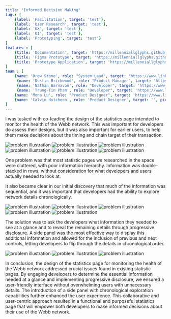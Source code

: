 ```yaml
---
title: "Informed Decision Making"
tags: [
    {label: 'Facilitation', target: 'test'},
    {label: 'User Research', target: 'test'},
    {label: 'UX', target: 'test'},
    {label: 'UI', target: 'test'},
    {label: 'Prototyping', target: 'test'}
]
features : [
    {title: 'Documentation', target: 'https://millenniallglyphs.github.io/neighborhood-scale-software-patterns/'},
    {title: 'Figma Prototype', target: 'https://millenniallglyphs.github.io/neighborhood-scale-software-patterns/'},
    {title: 'Prototype Application', target: 'https://millenniallglyphs.github.io/neighborhood-scale-software-patterns/'},
]
team : [
    {name: 'Drew Stone', role: "System Lead", target: 'https://www.linkedin.com/in/drewcstone/', pic: "/v2/trust/i-drew.jpg"},
     {name: 'Dustin Brickwood', role: "Product Manager", target: 'https://www.linkedin.com/in/dustin-brickwood/', pic: "/v2/trust/i-dustin.jpg"},
     {name: 'Nathan Barnavon', role: "Developer", target: 'https://www.linkedin.com/in/nathan-barnavon-98552114a/', pic: "/v2/trust/i-nathan.jpg"},
     {name: 'Trung-Tin Pham', role: "Developer", target: 'https://www.linkedin.com/in/trungtinpham/', pic: "/v2/trust/i-tin.jpg"},
    {name: 'Mona Lu', role: "Product Designer", target: 'https://www.linkedin.com/in/mona-iu/', pic: "/v2/trust/i-mona.jpg"},
    {name: 'Calvin Hutcheon', role: 'Product Designer', target: '', pic: "/v2/creative/i-calvin.jpg"}
]
---
```


I was tasked with co-leading the design of the statistics page intended to monitor the health of the Webb network. This was important for developers do assess their designs, but it was also important for earlier users, to help them make decisions about the timing and chain target of their transaction.

<img src="/v2/decision/hero.png" alt="problem illustration"/>

<img src="/v2/decision/problem.png" alt="problem illustration" className="mid"/>

<img src="/v2/decision/layer-00.png" alt="problem illustration" className="mid"/>

<img src="/v2/decision/preview-00.png" alt="problem illustration" className="mid"/>

<img src="/v2/decision/render-00.png" alt="problem illustration"/>

<img src="/v2/decision/preview-01.png" alt="problem illustration" className="mid"/>

One problem was that most  statistic pages we researched in the space were cluttered, with poor information hierarchy. Information was double-stacked in rows, without consideration for what developers and users actually needed to look at. 

It also became clear in our initial discovery that much of the information was sequential, and it was important that developers had the ability to explore network details chronologically. 

<img src="/v2/decision/render-01.png" alt="problem illustration" />

<img src="/v2/decision/layer-01.png" alt="problem illustration" className="mid"/>

<img src="/v2/decision/preview-02.png" alt="problem illustration" className="mid"/>

<img src="/v2/decision/render-02.png" alt="problem illustration"/>

<img src="/v2/decision/render-03.png" alt="problem illustration"/>

The solution was to ask the developers what information they needed to see at a glance and to reveal the remaining details through progressive disclosure. A side panel was the most effective way to display this additional information and allowed for the inclusion of previous and next controls, letting developers to flip through the details in chronological order. 

<img src="/v2/decision/preview-03.png" alt="problem illustration" className="mid"/>

<img src="/v2/decision/render-04.png" alt="problem illustration"/>

<img src="/v2/decision/render-05.png" alt="problem illustration"/>

In conclusion, the design of the statistics page for monitoring the health of the Webb network addressed crucial issues found in existing statistic pages. By engaging developers to determine the essential information needed at a glance and implementing progressive disclosure, we ensured a user-friendly interface without overwhelming users with unnecessary details. The introduction of a side panel with chronological exploration capabilities further enhanced the user experience. This collaborative and user-centric approach resulted in a functional and purposeful statistics page that will empower both developers to make informed decisions about their use of the Webb network.
